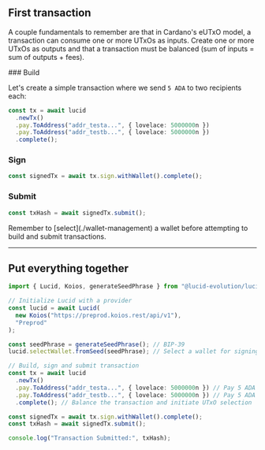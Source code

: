 
## First transaction

A couple fundamentals to remember are that in Cardano's eUTxO model, a transaction can consume one or more UTxOs as inputs. Create one or more UTxOs as outputs and that a transaction must be balanced (sum of inputs = sum of outputs + fees).

<Steps>
### Build

Let's create a simple transaction where we send `5 ADA` to two recipients each:

```typescript
const tx = await lucid
  .newTx()
  .pay.ToAddress("addr_testa...", { lovelace: 5000000n })
  .pay.ToAddress("addr_testb...", { lovelace: 5000000n })
  .complete();
```

### Sign

```typescript
const signedTx = await tx.sign.withWallet().complete();
```

### Submit

```typescript
const txHash = await signedTx.submit();
```

</Steps>

<Callout type="warning">
  Remember to [select](./wallet-management) a wallet before attempting to build and submit
  transactions.
</Callout>

---

## Put everything together

```typescript
import { Lucid, Koios, generateSeedPhrase } from "@lucid-evolution/lucid";

// Initialize Lucid with a provider
const lucid = await Lucid(
  new Koios("https://preprod.koios.rest/api/v1"),
  "Preprod"
);

const seedPhrase = generateSeedPhrase(); // BIP-39
lucid.selectWallet.fromSeed(seedPhrase); // Select a wallet for signing

// Build, sign and submit transaction
const tx = await lucid
  .newTx()
  .pay.ToAddress("addr_testa...", { lovelace: 5000000n }) // Pay 5 ADA to addr_testa...
  .pay.ToAddress("addr_testb...", { lovelace: 5000000n }) // Pay 5 ADA to addr_testb...
  .complete(); // Balance the transaction and initiate UTxO selection

const signedTx = await tx.sign.withWallet().complete();
const txHash = await signedTx.submit();

console.log("Transaction Submitted:", txHash);
```
